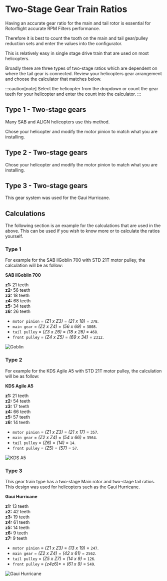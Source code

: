 
# Two-Stage Gear Train Ratios

Having an accurate gear ratio for the main and tail rotor is essential for Rotorflight accurate RPM Filters performance.

Therefore it is best to count the tooth on the main and tail gear/pulley reduction sets and enter the values into the configurator.

This is relatively easy in single stage drive train that are used on most helicopters.

Broadly there are three types of two-stage ratios which are dependent on where the tail gear is connected. Review your helicopters gear arrangement and choose the calculator that matches below.

:::caution[note]
Select the helicopter from the dropdown or count the gear teeth for your helicopter and enter the count into the calculator.
:::

## Type 1 - Two-stage gears

Many SAB and ALIGN helicopters use this method.

Chose your helicopter and modify the motor pinion to match what you are installing.

<Gears />

## Type 2 - Two-stage gears

Chose your helicopter and modify the motor pinion to match what you are installing.

<Gears2 />

## Type 3 - Two-stage gears

This gear system was used for the Gaui Hurricane.

<Gears3 />

## Calculations

The following section is an example for the calculations that are used in the above. This can be used if you wish to know more or to calculate the ratios yourself.

### Type 1

For example for the SAB ilGoblin 700 with STD 21T motor pulley, the calculation will be as follow:

**SAB ilGoblin 700**

**z1:**  21 teeth\
**z2:**  56 teeth\
**z3:**  18 teeth\
**z4:**  68 teeth\
**z5:**  34 teeth\
**z6:**  26 teeth

* `motor pinion` = *(Z1 x Z3)* = *(21 x 18)* = `378`.
* `main gear` = *(Z2 x Z4)* = *(56 x 69)* = `3808`.
* `tail pulley` = *(Z3 x Z6)* = *(18 x 26)* = `468`.
* `front pulley` = *(Z4 x Z5)* = *(69 x 34)* = `2312`.

<img src={Goblin} alt="Goblin" />

### Type 2

For example for the KDS Agile A5 with STD 21T motor pulley, the calculation will be as follow:

**KDS Agile A5**

**z1:**  21 teeth\
**z2:**  54 teeth\
**z3:**  17 teeth\
**z4:**  66 teeth\
**z5:**  57 teeth\
**z6:**  14 teeth

* `motor pinion` = *(Z1 x Z3)* = *(21 x 17)* = `357`.
* `main gear` = *(Z2 x Z4)* = *(54 x 66)* = `3564`.
* `tail pulley` = *(Z6)* = *(14)* = `14`.
* `front pulley` = *(Z5)* = *(57)* = `57`.

<img src={KDS} alt="KDS A5" />

### Type 3

This gear train type has a two-stage Main rotor and two-stage tail ratios. This design was used for helicopters such as the Gaui Hurricane.

**Gaui Hurricane**

**z1:**  13 teeth\
**z2:**  42 teeth\
**z3:**  19 teeth\
**z4:**  61 teeth\
**z5:**  14 teeth\
**z6:**  9 teeth\
**z7:**  9 teeth

* `motor pinion` = *(Z1 x Z3)* = *(13 x 19)* = `247`.
* `main gear` = *(Z2 x Z4)* = *(42 x 61)* = `2562`.
* `tail pulley` = *(Z5 x Z7)* = *(14 x 9)* = `126`.
* `front pulley` = *(z4*z6)\* = *(61 x 9)* = `549`.

<img src={Hurricane} alt="Gaui Hurricane" />

